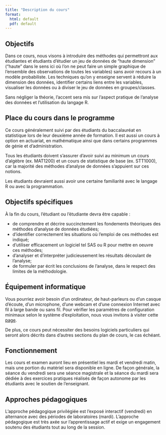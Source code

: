 ```yaml
--- 
title: "Description du cours"
format: 
  html: default 
  pdf: default 
--- 
```


## Objectifs

Dans ce cours, nous visons à introduire des méthodes qui permettront aux étudiantes et étudiants d'étudier un jeu de données de “haute dimension” (“haute” dans le sens ici où l’on ne peut faire un simple graphique de l’ensemble des observations de toutes les variables) sans avoir recours à un modèle probabiliste. Les techniques qu’on y enseigne servent  à réduire la dimension des données, identifier certains liens entre les variables, visualiser les données ou à diviser le jeu de données en groupes/classes.

Sans négliger la théorie, l'accent sera mis sur l'aspect pratique de l'analyse des données et l'utilisation du langage R.


## Place du cours dans le programme

Ce cours généralement suivi par des étudiants du baccalauréat en statistique lors de leur deuxième année de formation. Il est aussi un cours à option en actuariat, en mathématique ainsi que dans certains programmes de génie et d'administration.

Tous les étudiants doivent s'assurer d'avoir suivi au minimum un cours d'algèbre (ex. MAT1200) et un cours de statistique de base (ex. STT1000), car la majorité des méthodes d'analyse de données s'appuient sur ces notions.

Les étudiants devraient aussi avoir une certaine familiarité avec le langage R ou avec la programmation.

## Objectifs spécifiques

À la fin du cours, l'étudiant ou l'étudiante devra être capable :

* de comprendre et décrire succinctement les fondements théoriques des méthodes d’analyse de données étudiées;
* d’identifier correctement les situations où l’emploi de ces méthodes est indiqué;
* d’utiliser efficacement un logiciel tel SAS ou R pour mettre en oeuvre ces méthodes;
* d’analyser et d’interpréter judicieusement les résultats découlant de l’analyse;
* de formuler par écrit les conclusions de l’analyse, dans le respect des limites de la méthodologie.

## Équipement informatique

Vous pourriez avoir besoin d’un ordinateur, de haut-parleurs ou d’un casque d’écoute, d’un microphone, d’une webcam et d’une connexion Internet avec fil à large bande ou sans fil. Pour vérifier les paramètres de configuration minimaux selon le système d’exploitation, nous vous invitons à visiter cette [page](https://www.ulaval.ca/etudiants-actuels/equipez-vous-pour-reussir).

De plus, ce cours peut nécessiter des besoins logiciels particuliers qui seront alors décrits dans d’autres sections du plan de cours, le cas échéant.

## Fonctionnement

Les cours et examen auront lieu en présentiel les mardi et vendredi matin, mais une portion du matériel sera disponible en ligne. De façon générale, la séance du vendredi sera une séance magistrale et la séance du mardi sera dédiée à des exercices pratiques réalisés de façon autonome par les étudiants avec le soutien de l'enseignant.


## Approches pédagogiques

L'approche pédagogique privilégiée est l'exposé interactif (vendredi) en alternance avec des périodes de laboratoires (mardi). L'approche pédagogique est très axée sur l'apprentissage actif et exige un engagement soutenu des étudiants tout au long de la session.

